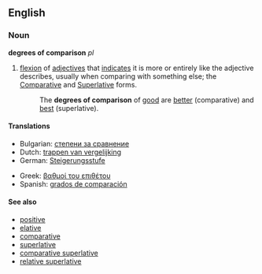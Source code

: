 ==English==

===Noun===
'''degrees of comparison''' ''pl''

# {{linguistics}} [[flexion]] of [[adjective]]s that [[indicate]]s it is more or entirely like the adjective describes, usually when comparing with something else; the [[comparative#Noun|Comparative]] and [[superlative#Noun|Superlative]] forms.
#:The '''degrees of comparison''' of [[good]]  are [[better]] (comparative) and [[best]] (superlative).
====Translations====
{{trans-top|flexion of adjectives that indicates it is more or entirely like the adjective describes}}
* Bulgarian: [[степени за сравнение]] {{plural}}
* Dutch: [[trappen van vergelijking]] {{m}} {{plural}}
* German: [[Steigerungsstufe]] {{f}} {{plural}}
{{trans-mid}}
* Greek: [[βαθμοί του επιθέτου]] {{m}} {{plural}}
* Spanish: [[grados de comparación]] {{m|p}}
{{trans-bottom}}

====See also====
*[[positive]]
*[[elative]]
*[[comparative]]
*[[superlative]]
*[[comparative superlative]]
*[[relative superlative]]